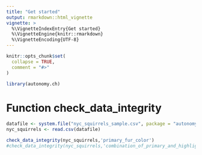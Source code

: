 ```yaml
---
title: "Get started"
output: rmarkdown::html_vignette
vignette: >
  %\VignetteIndexEntry{Get started}
  %\VignetteEngine{knitr::rmarkdown}
  %\VignetteEncoding{UTF-8}
---
```


```r
knitr::opts_chunk$set(
  collapse = TRUE,
  comment = "#>"
)
```

```r
library(autonomy.ch)
```

<!-- This vignette is generated by fusen: do not edit by hand -->

# Function check_data_integrity

```r
datafile <- system.file("nyc_squirrels_sample.csv", package = "autonomy.ch")
nyc_squirrels <- read.csv(datafile)

check_data_integrity(nyc_squirrels,'primary_fur_color')
#check_data_integrity(nyc_squirrels,'combination_of_primary_and_highlight_color')
```


